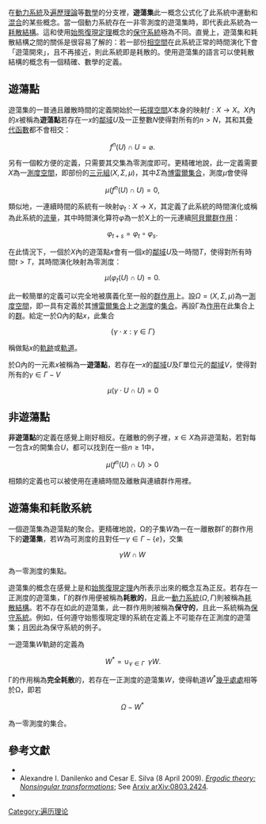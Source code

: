 在[[動力系統|動力系統]]及[[遍歷理論|遍歷理論]]等[[數學|數學]]的分支裡，'''遊蕩集'''此一概念公式化了此系統中運動和[[混合_(數學)|混合]]的某些概念。當一個動力系統存在一非零測度的遊蕩集時，即代表此系統為一[[耗散結構|耗散結構]]。這和使用[[龐加萊復現定理|始態復現定理]]概念的[[保守系統|保守系統]]極為不同。直覺上，遊蕩集和耗散結構之間的關係是很容易了解的：若一部份[[相空間|相空間]]在此系統正常的時間演化下會「遊蕩開來」，且不再接近，則此系統即是耗散的。使用遊蕩集的語言可以使耗散結構的概念有一個精確、數學的定義。

==遊蕩點==
遊蕩集的一普通且離散時間的定義開始於一[[拓撲空間|拓撲空間]]''X''本身的映射<math>f:X\to X</math>。''X''內的''x''被稱為'''遊蕩點'''若存在一''x''的[[鄰域|鄰域]]''U''及一正整數''N''使得對所有的<math>n>N</math>，其和其[[疊代函數|疊代函數]]都不會相交：

:<math>f^n(U) \cap U = \varnothing.\,</math>

另有一個較方便的定義，只需要其交集為零測度即可。更精確地說，此一定義需要''X''為一[[測度空間|測度空間]]，即部份的[[多元組|三元組]]<math>(X,\Sigma,\mu)</math>，其中<math>\Sigma</math>為[[博雷爾代数|博雷爾集合]]，測度<math>\mu</math>會使得

:<math>\mu\left(f^n(U) \cap U \right) = 0,\,</math>

類似地，一連續時間的系統有一映射<math>\varphi_t:X\to X</math>，其定義了此系統的時間演化或稱為此系統的[[流量_(數學)|流量]]，其中時間演化算符<math>\varphi</math>為一於''X''上的一元連續[[阿貝爾群|阿貝爾群]][[群作用|作用]]：

:<math>\varphi_{t+s} = \varphi_t \circ \varphi_s.\,</math>

在此情況下，一個於''X''內的遊蕩點''x''會有一個''x''的[[鄰域|鄰域]]''U''及一時間''T''，使得對所有時間<math>t>T</math>，其時間演化映射為零測度：

:<math>\mu\left(\varphi_t(U) \cap U \right) = 0.\,</math>

此一較簡單的定義可以完全地被廣義化至一般的[[群|群]][[群作用|作用]]上。設<math>\Omega=(X,\Sigma,\mu)</math>為一[[測度空間|測度空間]]，即一具有定義於其[[博雷爾代数|博雷爾集合]]上之[[測度|測度]]的[[集合|集合]]。再設Γ為[[群作用|作用]]在此集合上的[[群|群]]。給定一於Ω內的點''x''，此集合

:<math>\{\gamma \cdot x : \gamma \in \Gamma\}</math>

稱做點''x''的[[軌跡|軌跡]]或[[軌道_(群論)|軌道]]。

於Ω內的一元素''x''被稱為一'''遊蕩點'''，若存在一''x''的[[鄰域|鄰域]]''U''及Γ單位元的[[鄰域|鄰域]]''V''，使得對所有的<math>\gamma \in \Gamma-V</math>
:<math>\mu\left(\gamma \cdot U \cap U\right)=0</math>

==非遊蕩點==
'''非遊蕩點'''的定義在感覺上剛好相反。在離散的例子裡，<math>x\in X</math>為非遊蕩點，若對每一包含''x''的開集合''U''，都可以找到在一些<math>n\ge 1</math>中，
:<math>\mu\left(f^n(U)\cap U \right) > 0\,</math>

相類的定義也可以被使用在連續時間及離散與連續群作用裡。

==遊蕩集和耗散系統==
一個遊蕩集為遊蕩點的聚合。更精確地說，Ω的子集''W''為一在一離散群Γ的群作用下的'''遊蕩集'''，若''W''為可測度的且對任一<math>\gamma \in \Gamma - \{e\}</math>，交集

:<math>\gamma W \cap W\,</math>

為一零測度的集點。

遊蕩集的概念在感覺上是和[[龐加萊復現定理|始態復現定理]]內所表示出來的概念互為正反。若存在一正測度的遊蕩集，Γ的群作用便被稱為'''耗散的'''，且此一[[動力系統|動力系統]]<math>(\Omega, \Gamma)</math>則被稱為[[耗散結構|耗散結構]]。若不存在如此的遊蕩集，此一群作用則被稱為'''保守的'''，且此一系統稱為[[保守系統|保守系統]]。例如，任何遵守始態復現定理的系統在定義上不可能存在正測度的遊蕩集；且因此為保守系統的例子。

一遊蕩集''W''軌跡的定義為

:<math>W^* = \cup_{\gamma \in \Gamma} \;\; \gamma W.</math> 

Γ的作用稱為'''完全耗散'''的，若存在一正測度的遊蕩集''W''，使得軌道<math>W^*</math>[[幾乎處處|幾乎處處]]相等於Ω，即若

:<math>\Omega - W^*\,</math>

為一零測度的集合。

==參考文獻==
* {{cite book |first=Peter J. |last=Nicholls |title=The Ergodic Theory of Discrete Groups |url=https://archive.org/details/ergodictheoryofd0000nich |url-access=registration |year=1989 |publisher=Cambridge University Press |location=Cambridge |isbn=0-521-37674-2 }}
* Alexandre I. Danilenko and Cesar E. Silva (8 April 2009). ''[https://web.williams.edu/Mathematics/csilva/NonsingularET_Apr.pdf Ergodic theory: Nonsingular transformations]''; See [https://arxiv.org/abs/0803.2424 Arxiv arXiv:0803.2424].
* {{citation|last=Krengel|first=Ulrich|title=Ergodic theorems|series=De Gruyter Studies in Mathematics|volume=6|publisher=de Gruyter|year= 1985|isbn=3-11-008478-3 }}
 
[[Category:遍历理论|Category:遍历理论]]